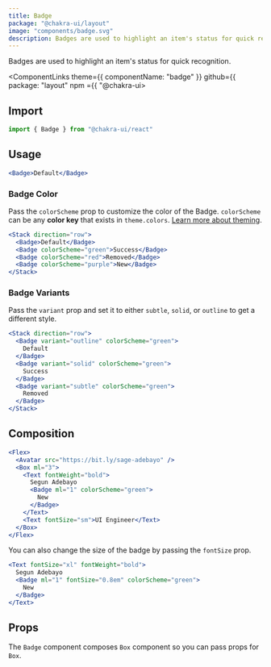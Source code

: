 ```yaml
---
title: Badge
package: "@chakra-ui/layout"
image: "components/badge.svg"
description: Badges are used to highlight an item's status for quick recognition. ---
---
```


Badges are used to highlight an item's status for quick recognition.

<ComponentLinks theme={{ componentName: "badge" }} github={{ package: "layout" npm  ={{ "@chakra-ui>

<carbon-ad></carbon-ad>

## Import

```js
import { Badge } from "@chakra-ui/react"
```

## Usage

```jsx
<Badge>Default</Badge>
```

### Badge Color

Pass the `colorScheme` prop to customize the color of the Badge. `colorScheme` can be any **color key** that exists in `theme.colors`. [Learn more about theming](/docs/theming/theme).

```jsx
<Stack direction="row">
  <Badge>Default</Badge>
  <Badge colorScheme="green">Success</Badge>
  <Badge colorScheme="red">Removed</Badge>
  <Badge colorScheme="purple">New</Badge>
</Stack>
```

### Badge Variants

Pass the `variant` prop and set it to either `subtle`, `solid`, or `outline` to get a different style.

```jsx
<Stack direction="row">
  <Badge variant="outline" colorScheme="green">
    Default
  </Badge>
  <Badge variant="solid" colorScheme="green">
    Success
  </Badge>
  <Badge variant="subtle" colorScheme="green">
    Removed
  </Badge>
</Stack>
```

## Composition

```jsx
<Flex>
  <Avatar src="https://bit.ly/sage-adebayo" />
  <Box ml="3">
    <Text fontWeight="bold">
      Segun Adebayo
      <Badge ml="1" colorScheme="green">
        New
      </Badge>
    </Text>
    <Text fontSize="sm">UI Engineer</Text>
  </Box>
</Flex>
```

You can also change the size of the badge by passing the `fontSize` prop.

```jsx
<Text fontSize="xl" fontWeight="bold">
  Segun Adebayo
  <Badge ml="1" fontSize="0.8em" colorScheme="green">
    New
  </Badge>
</Text>
```

## Props

The `Badge` component composes `Box` component so you can pass props for `Box`.

<PropsTable of="Badge" />
